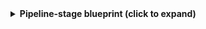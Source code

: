 <details>
<summary><b>Pipeline-stage blueprint (click to expand)</b></summary>

```json showLineNumbers
{
  "identifier": "pipeline-stage",
  "title": "Pipeline Stage",
  "icon": "AzureDevops",
  "schema": {
    "properties": {
      "state": {
        "type": "string",
        "title": "State"
      },
      "result": {
        "type": "string",
        "title": "Result"
      },
      "startTime": {
        "type": "string",
        "format": "date-time",
        "title": "Start Time"
      },
      "finishTime": {
        "type": "string",
        "format": "date-time",
        "title": "Finish Time"
      },
      "stageType": {
        "type": "string",
        "title": "Stage Type"
      }
    },
    "required": []
  },
  "mirrorProperties": {},
  "calculationProperties": {},
  "aggregationProperties": {},
  "relations": {
    "project": {
      "title": "Project",
      "target": "project",
      "required": true,
      "many": false
    },
    "build": {
      "title": "Build",
      "target": "build",
      "required": true,
      "many": false
    }
  }
}
```

</details>
